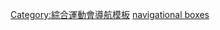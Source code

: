 {{template category |type=navbox |topic=[[亞洲運動會|亞洲運動會]]}}

[[Category:綜合運動會導航模板|Category:綜合運動會導航模板]]
[[Category:亞洲運動會模板|navigational boxes]]